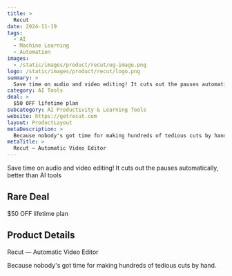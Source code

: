 ```yaml
---
title: >
  Recut
date: 2024-11-19
tags:
  - AI
  - Machine Learning
  - Automation
images:
  - /static/images/product/recut/og-image.png
logo: /static/images/product/recut/logo.png
summary: >
  Save time on audio and video editing! It cuts out the pauses automatically, better than AI tools
category: AI Tools
deal: >
  $50 OFF lifetime plan
subcategory: AI Productivity & Learning Tools
website: https://getrecut.com
layout: ProductLayout
metaDescription: >
  Because nobody's got time for making hundreds of tedious cuts by hand.
metaTitle: >
  Recut — Automatic Video Editor
---
```

Save time on audio and video editing! It cuts out the pauses automatically, better than AI tools

## Rare Deal

$50 OFF lifetime plan

## Product Details
Recut — Automatic Video Editor

Because nobody's got time for making hundreds of tedious cuts by hand.

